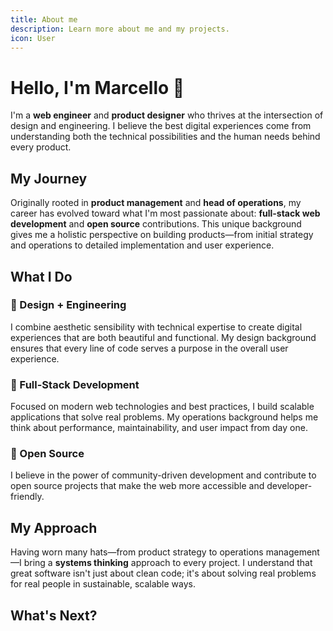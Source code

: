 ```yaml
---
title: About me 
description: Learn more about me and my projects.
icon: User
---
```


# Hello, I'm Marcello 👋

I'm a **web engineer** and **product designer** who thrives at the intersection of design and engineering. I believe the best digital experiences come from understanding both the technical possibilities and the human needs behind every product.

## My Journey

Originally rooted in **product management** and **head of operations**, my career has evolved toward what I'm most passionate about: **full-stack web development** and **open source** contributions. This unique background gives me a holistic perspective on building products—from initial strategy and operations to detailed implementation and user experience.

## What I Do

### 🎨 Design + Engineering
I combine aesthetic sensibility with technical expertise to create digital experiences that are both beautiful and functional. My design background ensures that every line of code serves a purpose in the overall user experience.

### 🚀 Full-Stack Development
Focused on modern web technologies and best practices, I build scalable applications that solve real problems. My operations background helps me think about performance, maintainability, and user impact from day one.

### 🌟 Open Source
I believe in the power of community-driven development and contribute to open source projects that make the web more accessible and developer-friendly.

## My Approach

Having worn many hats—from product strategy to operations management—I bring a **systems thinking** approach to every project. I understand that great software isn't just about clean code; it's about solving real problems for real people in sustainable, scalable ways.

## What's Next?

<Cards>
  <Card title="View My Projects" href="/projects" />
  <Card title="Read My Blog" href="/blog" />
  <Card title="Connect on GitHub" href="https://github.com" />
</Cards>
